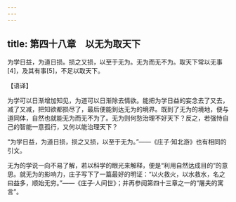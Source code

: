 ```yaml
---
---
---
```

title: 第四十八章　以无为取天下
---




为学日益，为道日损。损之又损，以至于无为。无为而无不为。取天下常以无事[4]，及其有事[5]，不足以取天下。

【语译】

为学可以日渐增加知见，为道可以日渐除去情欲。能把为学日益的妄念去了又去，减了又减，把知欲都损尽了，最后便能到达无为的境界。既到了无为的境地，便与道同体，自然也就能无为而无不为了。无为则何愁治理不好天下？反之，若强恃自己的智能一意孤行，又何以能治理天下？

“为学日益，为道日损，损之又损，以至于无为。”——《庄子·知北游》也有相同的引文。

无为的学说一向不易了解，若以科学的眼光来解释，便是“利用自然达成目的”的意思。就无为的影响力，庄子写下了一篇最好的明证：“以火救火，以水救水，名之曰益多，顺始无穷。”——《庄子·人间世》；并再参阅第四十三章之一的“屠夫的寓言”。